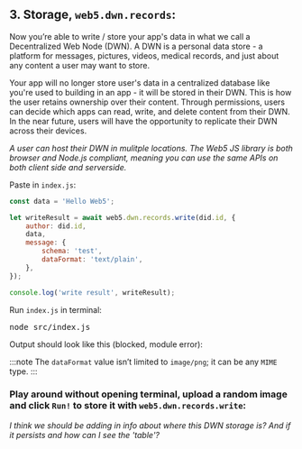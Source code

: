 ## 3. Storage, `web5.dwn.records`:

Now you’re able to write / store your app's data in what we call a Decentralized Web Node (DWN). A DWN is a personal data store - a platform for messages, pictures, videos, medical records, and just about any content a user may want to store.

Your app will no longer store user's data in a centralized database like you're used to building in an app - it will be stored in their DWN. This is how the user retains ownership over their content. Through permissions, users can decide which apps can read, write, and delete content from their DWN. In the near future, users will have the opportunity to replicate their DWN across their devices.

*A user can host their DWN in mulitple locations. The Web5 JS library is both browser and Node.js compliant, meaning you can use the same APIs on both client side and serverside.*

Paste in `index.js`:
```js
const data = 'Hello Web5';

let writeResult = await web5.dwn.records.write(did.id, {
    author: did.id,
    data,
    message: {
        schema: 'test',
        dataFormat: 'text/plain',
    },
});

console.log('write result', writeResult);
```
Run `index.js` in terminal:
<pre>node src/index.js</pre>

Output should look like this (blocked, module error):

:::note
The `dataFormat` value isn’t limited to `image/png`; it can be any `MIME` type.
:::

### Play around without opening terminal, upload a random image and click `Run!` to store it with `web5.dwn.records.write`:

*I think we should be adding in info about where this DWN storage is? And if it persists and how can I see the 'table'?*